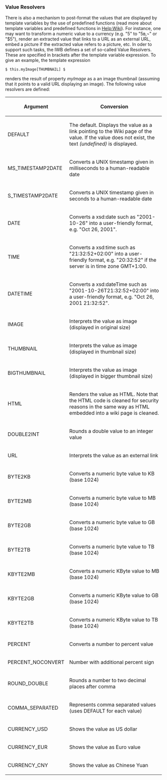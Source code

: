 === Value Resolvers ===
There is also a mechanism to post-format the values that are displayed by template variables by the use of predefined functions (read more about template variables and predefined functions in [[Help:Wiki | Help:Wiki]]). For instance, one may want to transform a numeric value to a currency (e.g. "5" to "5в‚¬" or "$5"), render an extracted value that links to a URL as an external URL, embed a picture if the extracted value refers to a picture, etc. In oder to support such tasks, the IWB defines a set of so-called Value Resolvers. These are specified in brackets after the template variable expression. To give an example, the template expression

<pre>$ this.myImage[THUMBNAIL] $</pre>

renders the result of property ''myImage'' as a an image thumbnail (assuming that it points to a valid URL displaying an image). The following value resolvers are defined:


{| class="sortable wikitable" 
|-
! Argument
! Conversion
|-
| DEFAULT 
| The default. Displays the value as a link pointing to the Wiki page of the value. If the value does not exist, the text ''(undefined)'' is displayed.
|-
| MS_TIMESTAMP2DATE 
| Converts a UNIX timestamp given in milliseconds to a human-readable date
|-
| S_TIMESTAMP2DATE 
| Converts a UNIX timestamp given in seconds to a human-readable date
|-
| DATE
| Converts a xsd:date such as "2001-10-26" into a user-friendly format, e.g. "Oct 26, 2001".
|-
| TIME
| Converts a xsd:time such as "21:32:52+02:00" into a user-friendly format, e.g. "20:32:52" if the server is in time zone GMT+1:00.
|-
| DATETIME
| Converts a xsd:dateTime such as "2001-10-26T21:32:52+02:00" into a user-friendly format, e.g. "Oct 26, 2001 21:32:52".
|-
| IMAGE 
| Interprets the value as image (displayed in original size)
|-
| THUMBNAIL || Interprets the value as image (displayed in thumbnail size)
|- 
| BIGTHUMBNAIL || Interprets the value as image (displayed in bigger thumbnail size)
|- 
| HTML || Renders the value as HTML. Note that the HTML code is cleaned for security reasons in the same way as HTML embedded into a wiki page is cleaned.
|- 
| DOUBLE2INT || Rounds a double value to an integer value
|-
| URL || Interprets the value as an external link
|-
| BYTE2KB || Converts a numeric byte value to KB (base 1024)
|-
| BYTE2MB || Converts a numeric byte value to MB (base 1024)
|-
| BYTE2GB || Converts a numeric byte value to GB (base 1024)
|-
| BYTE2TB || Converts a numeric byte value to TB (base 1024)
|-
| KBYTE2MB || Converts a numeric KByte value to MB (base 1024)
|-
| KBYTE2GB || Converts a numeric KByte value to GB (base 1024)
|-
| KBYTE2TB || Converts a numeric KByte value to TB (base 1024)
|-
| PERCENT || Converts a number to percent value
|-
| PERCENT_NOCONVERT || Number with additional percent sign
|-
| ROUND_DOUBLE || Rounds a number to two decimal places after comma
|-
| COMMA_SEPARATED || Represents comma separated values (uses DEFAULT for each value)
|-
| CURRENCY_USD || Shows the value as US dollar
|-
| CURRENCY_EUR || Shows the value as Euro value
|-
| CURRENCY_CNY || Shows the value as Chinese Yuan
|}
